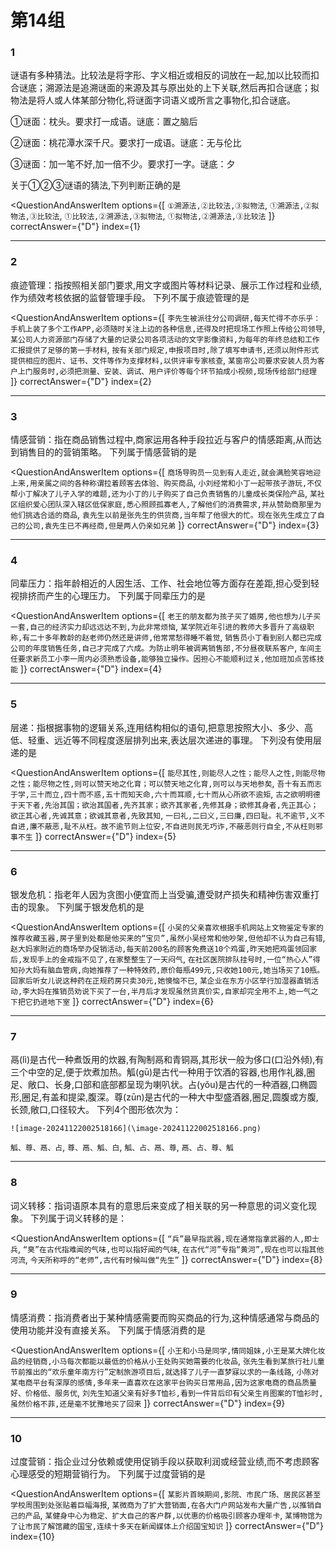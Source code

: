 
<AnswerCard/>

# 第14组

### 1
谜语有多种猜法。比较法是将字形、字义相近或相反的词放在一起,加以比较而扣合谜底；溯源法是追溯谜面的来源及其与原出处的上下关联,然后再扣合谜底；拟物法是将人或人体某部分物化,将谜面字词语义或所言之事物化,扣合谜底。

①谜面：枕头。要求打一成语。谜底：置之脑后

②谜面：桃花潭水深千尺。要求打一成语。谜底：无与伦比

③谜面：加一笔不好,加一倍不少。要求打一字。谜底：夕

关于①②③谜语的猜法,下列判断正确的是

<QuestionAndAnswerItem
    options={[
        `①溯源法,②比较法,③拟物法`,
        `①溯源法,②拟物法,③比较法`,
        `①比较法,②溯源法,③拟物法`,
        `①拟物法,②溯源法,③比较法`
    ]}
    correctAnswer={"D"}
    index={1}
>

</QuestionAndAnswerItem>

------

### 2
痕迹管理：指按照相关部门要求,用文字或图片等材料记录、展示工作过程和业绩,作为绩效考核依据的监督管理手段。
下列不属于痕迹管理的是

<QuestionAndAnswerItem
    options={[
        `李先生被派往分公司调研,每天忙得不亦乐乎：手机上装了多个工作APP,必须随时关注上边的各种信息,还得及时把现场工作照上传给公司领导`,
        `某公司人力资源部门存储了大量的记录公司各项活动的文字影像资料,为每年的年终总结和工作汇报提供了足够的第一手材料`,
        `按有关部门规定,申报项目时,除了填写申请书,还须以附件形式提供相应的图片、证书、文件等作为支撑材料,以供评审专家核查`,
        `某窗帘公司要求安装人员为客户上门服务时,必须把测量、安装、调试、用户评价等每个环节拍成小视频,现场传给部门经理`
    ]}
    correctAnswer={"D"}
    index={2}
>

</QuestionAndAnswerItem>

------

### 3
情感营销：指在商品销售过程中,商家运用各种手段拉近与客户的情感距离,从而达到销售目的的营销策略。
下列属于情感营销的是

<QuestionAndAnswerItem
    options={[
        `商场导购员一见到有人走近,就会满脸笑容地迎上来,用亲属之间的各种称谓拉着顾客去体验、购买商品`,
        `小刘经常和小丁一起带孩子游玩,不仅帮小丁解决了儿子入学的难题,还为小丁的儿子购买了自己负责销售的儿童成长类保险产品`,
        `某社区组织爱心团队深入辖区低保家庭,悉心照顾孤寡老人,了解他们的消费需求,并从赞助商那里为他们挑选合适的商品`,
        `袁先生以前是张先生的供货商,当年帮了他很大的忙。现在张先生成立了自己的公司,袁先生已不再经商,但是两人仍亲如兄弟`
    ]}
    correctAnswer={"D"}
    index={3}
>

</QuestionAndAnswerItem>

------

### 4
同辈压力：指年龄相近的人因生活、工作、社会地位等方面存在差距,担心受到轻视排挤而产生的心理压力。
下列属于同辈压力的是

<QuestionAndAnswerItem
    options={[
        `老王的朋友都为孩子买了婚房,他也想为儿子买一套,自己的经济实力却远远达不到,为此非常烦恼`,
        `某学院近年引进的教师大多晋升了高级职称,有二十多年教龄的赵老师仍然还是讲师,他常常愁得睡不着觉`,
        `销售员小丁看到别人都已完成公司的年度销售任务,自己才完成了六成。为防止明年被调离销售部,不分昼夜联系客户`,
        `车间主任要求新员工小李一周内必须熟悉设备,能够独立操作。因担心不能顺利过关,他加班加点苦练技能`
        ]}
    correctAnswer={"D"}
    index={4}
>

</QuestionAndAnswerItem>

------

### 5
层递：指根据事物的逻辑关系,连用结构相似的语句,把意思按照大小、多少、高低、轻重、远近等不同程度逐层排列出来,表达层次递进的事理。
下列没有使用层递的是

<QuestionAndAnswerItem
    options={[
        `能尽其性,则能尽人之性；能尽人之性,则能尽物之性；能尽物之性,则可以赞天地之化育；可以赞天地之化育,则可以与天地参矣`,
        `吾十有五而志于学,三十而立,四十而不惑,五十而知天命,六十而耳顺,七十而从心所欲不逾矩`,
        `古之欲明明德于天下者,先治其国；欲治其国者,先齐其家；欲齐其家者,先修其身；欲修其身者,先正其心；欲正其心者,先诚其意；欲诚其意者,先致其知`,
        `一曰礼,二曰义,三曰廉,四曰耻。礼不逾节,义不自进,廉不蔽恶,耻不从枉。故不逾节则上位安,不自进则民无巧诈,不蔽恶则行自全,不从枉则邪事不生`
    ]}
    correctAnswer={"D"}
    index={5}
>

</QuestionAndAnswerItem>

------

### 6
银发危机：指老年人因为贪图小便宜而上当受骗,遭受财产损失和精神伤害双重打击的现象。
下列属于银发危机的是

<QuestionAndAnswerItem
    options={[
        `小吴的父亲喜欢根据手机网站上文物鉴定专家的推荐收藏玉器,房子里到处都是他买来的“宝贝”,虽然小吴经常和他吵架,但他却不认为自己有错`,
        `赵大妈家附近的商场举办促销活动,每天前200名的顾客免费送10个鸡蛋,昨天她把鸡蛋领回家后,发现手上的金戒指不见了,在家整整生了一天闷气`,
        `在社区医院排队挂号时,一位“热心人”得知孙大妈有脑血管病,向她推荐了一种特效药,原价每瓶499元,只收她100元,她当场买了10瓶。回家后听女儿说这种药在正规药房只卖30元,她懊恼不已`,
        `某企业在东方小区举行加湿器直销活动,李大妈在推销员劝说下买了一台,半月后才发现虽然货真价实,自家却完全用不上,她一气之下把它扔进地下室`
    ]}
    correctAnswer={"D"}
    index={6}
>

</QuestionAndAnswerItem>

------

### 7
鬲(lì)是古代一种煮饭用的炊器,有陶制鬲和青铜鬲,其形状一般为侈口(口沿外倾),有三个中空的足,便于炊煮加热。觚(gū)是古代一种用于饮酒的容器,也用作礼器,圈足、敞口、长身,口部和底部都呈现为喇叭状。占(yǒu)是古代的一种酒器,口椭圆形,圈足,有盖和提梁,腹深。尊(zūn)是古代的一种大中型盛酒器,圈足,圆腹或方腹,长颈,敞口,口径较大。
下列4个图形依次为：

`![image-20241122002518166](\image-20241122002518166.png)`

`觚、尊、鬲、占`,
`尊、鬲、觚、白`,
`觚、占、鬲、尊`,
`鬲、占、尊、觚`

------

### 8
词义转移：指词语原本具有的意思后来变成了相关联的另一种意思的词义变化现象。
下列属于词义转移的是：

<QuestionAndAnswerItem
    options={[
        `“兵”最早指武器,现在通常指拿武器的人,即士兵`,
        `“臭”在古代指难闻的气味,也可以指好闻的气味`,
        `在古代“河”专指“黄河”,现在也可以指其他河流`,
        `今天所称呼的“老师”,古代有时候叫做“先生”`
    ]}
    correctAnswer={"D"}
    index={8}
>

</QuestionAndAnswerItem>

------

### 9
情感消费：指消费者出于某种情感需要而购买商品的行为,这种情感通常与商品的使用功能并没有直接关系。
下列属于情感消费的是

<QuestionAndAnswerItem
    options={[
        `小王和小马是同学,情同姐妹,小王是某大牌化妆品的经销商,小马每次都能以最低的价格从小王处购买她需要的化妆品`,
        `张先生看到某旅行社儿童节前推出的“欢乐童年南方行”定制旅游项目后,就选择了儿子一直梦寐以求的一条线路`,
        `小陈对某电商平台有深厚的感情,多年来一直喜欢在这家平台购买日常用品,因为这家电商的商品质量好、价格低、服务优`,
        `刘先生知道父亲有好多T恤衫,看到一件背后印有父亲生肖图案的T恤衫时,虽然价格不菲,还是毫不犹豫地买了回来`
    ]}
    correctAnswer={"D"}
    index={9}
>

</QuestionAndAnswerItem>

------

### 10
过度营销：指企业过分依赖或使用促销手段以获取利润或经营业绩,而不考虑顾客心理感受的短期营销行为。
下列属于过度营销的是

<QuestionAndAnswerItem
    options={[
        `某影片首映期间,影院、市民广场、居民区甚至学校周围到处张贴着巨幅海报`,
        `某微商为了扩大营销面,在各大门户网站发布大量广告,以推销自己的产品`,
        `某健身中心为稳定、扩大自己的客户群,以优惠的价格吸引顾客办理年卡`,
        `某博物馆为了让市民了解馆藏的国宝,连续十多天在新闻媒体上介绍国宝知识`
    ]}
    correctAnswer={"D"}
    index={10}
>

</QuestionAndAnswerItem>
